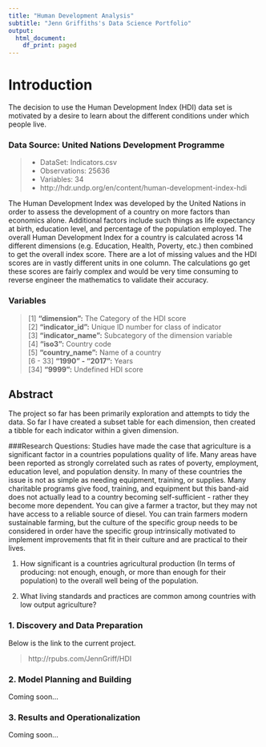 ```yaml
---
title: "Human Development Analysis" 
subtitle: "Jenn Griffiths's Data Science Portfolio" 
output:
  html_document:
    df_print: paged
---
```

# Introduction
  The decision to use the Human Development Index (HDI) data set is motivated by a desire to learn about the different conditions under which people live. 

### Data Source: United Nations Development Programme
>* DataSet: Indicators.csv  
* Observations: 25636  
* Variables: 34  
* http://hdr.undp.org/en/content/human-development-index-hdi

  The Human Development Index was developed by the United Nations in order to assess the development of a country on more factors than economics alone. Additional factors include such things as life expectancy at birth, education level, and percentage of the population employed. The overall Human Development Index for a country is calculated across 14 different dimensions (e.g. Education, Health, Poverty, etc.) then combined to get the overall index score. There are a lot of missing values and the HDI scores are in vastly different units in one column. The calculations go get these scores are fairly complex and would be very time consuming to reverse engineer the mathematics to validate their accuracy.  
  
### Variables
 >[1] **"dimension":**                   The Category of the HDI score  
 [2] **"indicator_id":**                 Unique ID number for class of indicator  
 [3] **"indicator_name":**               Subcategory of the dimension variable  
 [4] **"iso3":**                         Country code  
 [5] **"country_name":**                 Name of a country  
 [6 - 33] **"1990" -  "2017":**          Years  
 [34] **"9999":**                        Undefined HDI score    
 
## Abstract
The project so far has been primarily exploration and attempts to tidy the data. So far I have created a subset table for each dimension, then created a tibble for each indicator within a given dimension.  

###Research Questions:
Studies have made the case that agriculture is a significant factor in a countries populations quality of life. Many areas have been reported as strongly correlated  such as rates of poverty, employment, education level, and population density. In many of these countries the issue is not as simple as needing equipment, training, or supplies. Many charitable programs give food, training, and equipment but this band-aid does not actually lead to a country becoming self-sufficient - rather they become more dependent. You can give a farmer a tractor, but they may not have access to a reliable source of diesel. You can train farmers modern sustainable farming, but the culture of the specific group needs to be considered in order have the specific group intrinsically motivated to implement improvements that fit in their culture and are practical to their lives. 

1. How significant is a countries agricultural production (In terms of producing: not enough, enough, or more than enough for their population) to the overall well being of the population. 

2. What living standards and practices are common among countries with low output agriculture?

### 1. Discovery and Data Preparation
Below is the link to the current project. 

> http://rpubs.com/JennGriff/HDI

### 2. Model Planning and Building

Coming soon...

### 3. Results and Operationalization

Coming soon...


